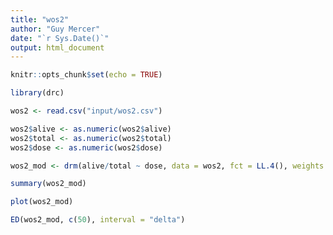 ```yaml
---
title: "wos2"
author: "Guy Mercer"
date: "`r Sys.Date()`"
output: html_document
---
```


```r
knitr::opts_chunk$set(echo = TRUE)
```

```r
library(drc)

wos2 <- read.csv("input/wos2.csv")

wos2$alive <- as.numeric(wos2$alive)
wos2$total <- as.numeric(wos2$total)
wos2$dose <- as.numeric(wos2$dose)

wos2_mod <- drm(alive/total ~ dose, data = wos2, fct = LL.4(), weights = total, type = "binomial")

summary(wos2_mod)

plot(wos2_mod)

ED(wos2_mod, c(50), interval = "delta")

```

